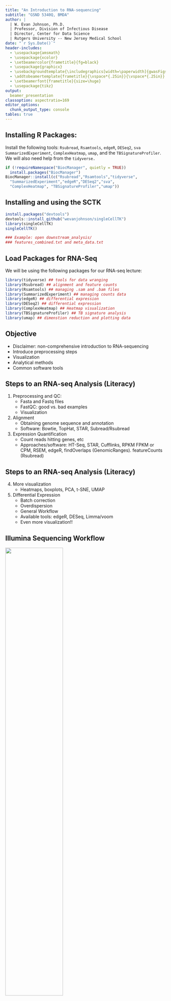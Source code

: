 ```yaml
---
title: "An Introduction to RNA-sequencing"
subtitle: "GSND 5340Q, BMDA"
author: | 
  | W. Evan Johnson, Ph.D.
  | Professor, Division of Infectious Disease
  | Director, Center for Data Science
  | Rutgers University -- New Jersey Medical School
date: "`r Sys.Date()`"
header-includes:
  - \usepackage{amsmath}
  - \usepackage{xcolor}
  - \setbeamercolor{frametitle}{fg=black}
  - \usepackage{graphicx}
  - \usebackgroundtemplate{\includegraphics[width=\paperwidth]{gwasFigs/RH_template_Page_2.png}}
  - \addtobeamertemplate{frametitle}{\vspace*{.25in}}{\vspace*{.25in}}
  - \setbeamerfont{frametitle}{size=\huge}
  - \usepackage{tikz}
output: 
  beamer_presentation
classoption: aspectratio=169 
editor_options: 
  chunk_output_type: console
tables: true
---
```



## Installing R Packages: 
\Large
Install the following tools: `Rsubread`, `Rsamtools`,  `edgeR`, `DESeq2`, `sva` `SummarizedExperiment`, `ComplexHeatmap`, `umap`, and the `TBSignatureProfiler`. We will also need help from the `tidyverse.`

```r
if (!requireNamespace("BiocManager", quietly = TRUE))
  install.packages("BiocManager")
BiocManager::install(c("Rsubread","Rsamtools","tidyverse",
  "SummarizedExperiment","edgeR","DESeq2","sva",
  "ComplexHeatmap", "TBSignatureProfiler","umap"))
```

## Installing and using the SCTK
\Large
```r
install.packages("devtools")
devtools::install_github("wevanjohnson/singleCellTK")
library(singleCellTK)
singleCellTK()

### Example: open downstream_analysis/ 
### features_combined.txt and meta_data.txt
```


## Load Packages for RNA-Seq
\Large
We will be using the following packages for our RNA-seq lecture:
```r
library(tidyverse) ## tools for data wranging
library(Rsubread) ## alignment and feature counts
library(Rsamtools) ## managing .sam and .bam files
library(SummarizedExperiment) ## managing counts data
library(edgeR) ## differential expression
library(DESeq2) ## differential expression
library(ComplexHeatmap) ## Heatmap visualization
library(TBSignatureProfiler) ## TB signature analysis
library(umap) ## dimenstion reduction and plotting data
```

## Objective

\Large
* Disclaimer: non-comprehensive introduction to RNA-sequencing 
* Introduce preprocessing steps
* Visualization 
* Analytical methods 
* Common software tools

## Steps to an RNA-seq Analysis (Literacy)

\Large
1. Preprocessing and QC:
    + Fasta and Fastq files
    + FastQC: good vs. bad examples
    + Visualization
2. Alignment
    + Obtaining genome sequence and annotation
    + Software: Bowtie, TopHat, STAR, Subread/Rsubread
3. Expression Quantification
    + Count reads hitting genes, etc
    + Approaches/software: HT-Seq, STAR, Cufflinks, RPKM FPKM or CPM, RSEM, edgeR, findOverlaps (GenomicRanges). featureCounts (Rsubread)

## Steps to an RNA-seq Analysis (Literacy)

\Large
4. More visualization
    + Heatmaps, boxplots, PCA, t-SNE, UMAP
5. Differential Expression
    + Batch correction
    + Overdispersion
    + General Workflow
    + Available tools: edgeR, DESeq, Limma/voom
    + Even more visualization!!

## Illumina Sequencing Workflow

\center
![](rna_seq/figs/illumina.png){height=60%}

## Sequencing Data Formats {.tabset}
\Large
Genome sequcencing data is often stored in one of two formats, FASTA and FASTQ text files. For example a FASTA files looks like the following: 

\center
![](rna_seq/figs/fasta.png){height=80%}

## FASTQ Files
We can also store confidence or quality scores using a FASTQ format: 
![](rna_seq/figs/fastq.png)

## FASTQ Encoding
In order to translate FASTQ quality scores: 

![](rna_seq/figs/encoding1.png)

## FASTQ Probability
\Large
And now converting to confidence probabilities: 

![](rna_seq/figs/encoding2.png)

## Preprocessing and QC using FASTQC
\Large 
[FastQC](http://www.bioinformatics.babraham.ac.uk/projects/fastqc/) provides a simple way to do QC checks on raw sequence data:  

* Import of data from BAM, SAM or FastQ files
* Quick overview and summary graphs and tables to quickly assess your data
* Export of results to an HTML based permanent report
* Offline operation to allow automated generation of reports without running the interactive application

## Preprocessing and QC using FASTQC

\Large 
To run FastQC you can launch the GUI app, or run form the command line: 

```bash
rna_seq/FastQC/./fastqc \
  rna_seq/reads/R01_10_short500K.fq.gz
```

## FastQC Score Distribution
![](rna_seq/figs/fastqcscore.png){width=40%}
![](rna_seq/figs/fastqcscoredist.png){width=40%}


## FastQC Base and N Distribution
![](rna_seq/figs/fastqcbase.png){width=40%}
![](rna_seq/figs/fastqcn.png){width=40%}

## Alignment to the Reference Genome
**Goal**: Find the genomic Location of origin for the sequencing read. Software: `Bowtie2`, `TopHat`, `STAR`, `Subread/Rsubread`, many others!

\center
![](rna_seq/figs/align1.png){height=60%}

### Using Rsubread to do Alignment

\Large 
The following userguide will be helpful for you: 

http://bioinf.wehi.edu.au/subread-package/SubreadUsersGuide.pdf


## Indexing your genome

\Large 
Abraham Lincoln: "Give me six hours to chop down a tree and I will spend the first four sharpening the axe." 

(4 minutes indexing the genome, 2 minutes aligning the reads)

## Indexing your genome

\Large 
Note that you will rarely do this for human alignment. You will usually download an existing index given to you by others who have already done this work. You will do this often if you are aligning microbial reads, e.g. MTB or some other organism for which others have not already made your index for you.

\normalsize
```r
buildindex(basename="rna_seq/genome/ucsc.hg19.chr1_120-150M",
 reference="rna_seq/genome/ucsc.hg19.chr1_120-150M.fasta.gz")
```

\Large
Took me ~0.2 minutes!

## Aligning your reads:  
\Large
Note that this outputs results in a .bam file and not a .sam file

\normalsize
```r
align(index="rna_seq/genome/ucsc.hg19.chr1_120-150M",readfile1="rna_seq/reads/R01_10_short6M.fq.gz",output_file="rna_seq/alignments/R01_10_short.bam", nthreads=4)
```

```r
align(index="rna_seq/genome/ucsc.hg19.chr1_120-150M",readfile1="rna_seq/reads/R01_10_short500K.fq.gz",output_file="rna_seq/alignments/R01_10_short.bam", nthreads=4) 
```

```r
align(index="rna_seq/genome/ucsc.hg19.chr1_120-150M",
      readfile1="rna_seq/reads/R01_10_short500K.fq.gz",
      output_file="rna_seq/alignments/R01_10_short.bam", 
      nthreads=4) 
```

My laptop is an Apple M2, which has 8 cores (used 4 cores), 24GB RAM: 

  - Took 15.7 minutes to align ~60M reads to the 30M bases
  - Took 0.7 minutes to align ~6.5M reads to the 30M bases
  - Took 0.3 minutes to align ~500K reads to the 30M bases

## Aligned Sequencing Data Formats (SAM and BAM)
Note that Rsubread outputs a .bam file (bam = binary alignment map) and not a .sam file (sam = sequence alignment map). Here is some information about a .sam file: https://en.wikipedia.org/wiki/SAM_(file_format)

![](rna_seq/figs/sambam.png)

## Aligned Sequencing Data Formats (SAM and BAM)
\Large
To convert .sam to .bam or vice versa, a package called Rsamtools. Using Rsamtools, you can convert bam to sam as follows:

```r
asSam("rna_seq/alignments/R01_10_short.bam", 
      overwrite=T) 

# To convert to bam:
#asBam("rna_seq/alignments/R01_10_short.bam") 
```


## Feature counts
\Large
Now we can count reads hitting genes. Approaches/software: 

* HT-Seq
* STAR
* Cufflinks
* RPKM FPKM or CPM
* RSEM
* edgeR
* findOverlaps (GenomicRanges)
* featureCounts (Rsubread)

## Feature counts
\center
![](rna_seq/figs/featurecounts.png){height=60%}

## Feature counts

```r
fCountsList = featureCounts(
  "rna_seq/alignments/R01_10_short.bam",
  annot.ext="rna_seq_files/genome/genes.chr1_120-150M.gtf",
  isGTFAnnotationFile=TRUE)

featureCounts = cbind(fCountsList$annotation[,1], 
                      fCountsList$counts)

write.table(featureCounts, 
    "rna_seq/alignments/R01_10_short.features.txt", 
    sep="\t", col.names=FALSE, row.names=FALSE, quote=FALSE)
```


## SCTK
\Large
Use the Single Cell Toolkit (SCTK) to analyze your RNA-seq data!

* Inputs: RNA-seq, Nanostring, Proteomic, immunological assay data
* Interactive analyses and visualization of data
* Save results, figures, etc
* Sophisticated data structures
* R/Bioconductor package

## SCTK
\center
![](rna_seq/figs/sctk1.png)

## SCTK
\center
![](rna_seq/figs/sctk2.png)

## Installing and using the SCTK
\Large
```r
install.packages("devtools")
devtools::install_github("wevanjohnson/singleCellTK")
library(singleCellTK)
singleCellTK()

### Example: open downstream_analysis/ 
### features_combined.txt and meta_data.txt
```

## Data Structures
\Large
A data structure is a particular way of organizing data in a computer so that it can be used effectively. The idea is to reduce the space and time complexities of different tasks.

## Data Structures
\Large
Data structures in R programming are tools for holding multiple values, variables, and sometimes functions

**Please think very carefully about the way you manage and store your data!** This can make your life much easier and make your code and data cleaner and more portable!

## Data Structures
\Large
There are advanced R data structures, __S3__ and __S4__ class objects, that can facilitate object orientated programming. One useful example of an S4 class data structure is the __SummarizedExperiment__ object. 

## Data Structures
\center
![](rna_seq/figs/summarizedexperiment.png){height=70%}


## Normalization
\Large
Need to normalize data because of:

* Sequencing depth difference in each RNA sample
* RNA composition differences
* Highly expressed genes can consume a substantial proportion of RNA-Seq reads, causing other genes to be under-sampled
* Different methods
    + Log counts
    + Counts per million (CPM and logCPM; RPKM, FPKM)
    + Trimmed mean of M-values (edgeR/limma)
    + Median of Ratios method (DESeq)

## Normalization   
![](rna_seq/figs/norm1.png)

## Problem of overdispersion: 
\Large
Alignment and feature counting result in discrete count data (i.e. the number of reads to each gene). A first thought might be to use a Poisson distribution to model the counts. However, the Poisson makes a strict mean-variance assumption (i.e. they are the same). Studies have demonstrated that a negative binomial fits data better. 

## Problem of overdispersion: 
\center
![](rna_seq/figs/overdisperse.png){height=70%}


## Batch effects 
\Large
>Batch Effect: Non-biological variation due to differences in batches of data that confound the relationships between covariates of interest. 

Batch effects are caused by differences in:

* Gene expression profiling platform
* Lab protocol or experimenter
* Time of day or processing
* Atmospheric ozone level (Rhodes et al. 2004)

## Batch Effect Example #1: Nirtic Oxide
\Large
This Example is an oligonucleotide microarray (Affymetrix HG-U133A) experiment on human lung fibroblast cells (IMR90) designed to reveal whether exposing mammalian cells to nitric oxide (NO) stabilizes mRNAs. 

Microarray data were collected at baseline (0 h, just before transcription inhibition) and at the end of the experiment (after 7.5 h) for both the control and the NO-treated group. 


## Batch Effect Example #1: Nirtic Oxide
![](rna_seq/figs/batch1.png)

## Batch Effect Example #2: Control Gene Expression
\center
![](rna_seq/figs/batch2.png){height=70%}


## Batch Effect Example #3: Proteomic markers
**Proteomic markers to predict endometriosis (39 total)**:

\Large
Single peptide predictors of disease (AUC): 0.82, 0.76, 0.74, 0.74, 0.70 (+12 more >0.6)

Single peptide predictors of batch (AUC): 0.99, 0.94, 0.91, 0.86, 0.86, 0.84, 0.84, 0.84, 0.83, 0.82 (+7 more >0.6)

Predict batch better than disease!

## ComBat Batch Adjustment
\Large
Consider the following model: $$Y_{ijg}=\alpha_g+X\beta_g+\gamma_{ig}+\delta_{ig}\epsilon_{ijg}$$  where:
\begin{itemize}
\item $\alpha_g$ is the overall gene expression
\item $X$ is a design matrix 
\item  $\beta_g$ contains the regression coefficients 
\item  The error terms $\epsilon_{ijg}\sim N(0, \sigma_g^2)$
\item $\gamma_{ig}$ and $\delta_{ig}$ are additive and multiplicative batch effects
\end{itemize}

## ComBat Batch Adjustment
![](rna_seq/figs/batchadjust.png)

## BatchQC Example
\Large
We can use BatchQC to evaluate and correct for batch effects:
```r
if (!require("BiocManager", quietly = TRUE))
    install.packages("BiocManager")
BiocManager::install("BatchQC")

library(BatchQC)
BatchQC()
```


## Visualization and Dimension reduction
\Large
Using an example dataset from: [Verma, et al., 2018](https://bmcinfectdis.biomedcentral.com/articles/10.1186/s12879-018-3127-4)
```r
## read in data
counts <- read.table(
  "rna_seq/downstream_analysis/features_combined.txt", 
  sep="\t", header=T, row.names=1)
meta_data <- read.table(
  "rna_seq/downstream_analysis/meta_data.txt",
  sep="\t", header=T, row.names=1)
group <- meta_data$Disease
```

## Visualization and dimension reduction
```r
## Make SummarizedExperiment
se_hivtb <- SummarizedExperiment(assays=list(counts=counts),
                     colData = meta_data)

## Make log counts, counts per million (cpm), logcpm
se_hivtb <- mkAssay(se_hivtb, log = TRUE, 
                     counts_to_CPM = TRUE)
assays(se_hivtb)
```

## Principal Components Analysis (PCA)
```r
set.seed(1)
pca_out <- prcomp(t(assay(se_hivtb,"log_counts_cpm")))
  
pca_plot <- as.data.frame(pca_out$x)
pca_plot$Disease <- as.factor(se_hivtb$Disease)

g <- pca_plot %>% ggplot(aes(x=PC1, y=PC2, color=Disease)) +
  geom_point(size=1.5) + xlab("PCA1") + ylab("PCA2") +
  theme(plot.title = element_text(hjust = 0.5)) +
  ggtitle("PCA Plot")

plot(g)
```

## Principal Components Analysis (PCA)

```r
set.seed(1)
pca_out <- prcomp(t(assay(se_hivtb,"log_counts_cpm")))
  
pca_plot <- as.data.frame(pca_out$x)
pca_plot$Disease <- as.factor(se_hivtb$Disease)

g <- pca_plot %>% ggplot(aes(x=PC1, y=PC2, color=Disease)) +
  geom_point(size=1.5) + xlab("PCA1") + ylab("PCA2") +
  theme(plot.title = element_text(hjust = 0.5)) +
  ggtitle("PCA Plot")

plot(g)
```


## Uniform Manifold Approximation and Projection (UMAP)
\Large
For more on UMAP, please visit the following excellent tutorial: 
https://pair-code.github.io/understanding-umap/

## Uniform Manifold Approximation and Projection (UMAP)

```r
set.seed(1)
umap_out <- umap(t(assay(se_hivtb,"log_counts_cpm")))

umap_plot <- as.data.frame(umap_out$layout)
umap_plot$Disease <- as.factor(se_hivtb$Disease)

g <- umap_plot %>% ggplot(aes(x=V1, y=V2, color=Disease)) +
  geom_point(size=1.5) + xlab("UMAP1") + ylab("UMAP2") +
  theme(plot.title = element_text(hjust = 0.5)) +
  ggtitle("UMAP Plot")

plot(g)
```


## Uniform Manifold Approximation and Projection (UMAP)

```r
set.seed(1)
umap_out <- umap(t(assay(se_hivtb,"log_counts_cpm")))

umap_plot <- as.data.frame(umap_out$layout)
umap_plot$Disease <- as.factor(se_hivtb$Disease)

g <- umap_plot %>% ggplot(aes(x=V1, y=V2, color=Disease)) +
  geom_point(size=1.5) + xlab("UMAP1") + ylab("UMAP2") +
  theme(plot.title = element_text(hjust = 0.5)) +
  ggtitle("UMAP Plot")

plot(g)
```


## Differential Expression {.tabset}
\center
![](rna_seq/figs/difex.png){height=70%}

## EdgeR Example
Implements statistical methods for DE analysis based on the negative binomial model:

```r
#Gene Filtering
counts<-counts[which(rowSums(counts)>1),] 
#Computes library size
dge <- DGEList(counts=counts, group=group) 
#TMM normalization
dge <- calcNormFactors(dge) 
# Design matrix
design<-model.matrix(~Disease, data=meta_data)
#Estimates common, trended and tagwise dispersion
dge<-estimateDisp(counts,design) 
```

## EdgeR Example
\Large
In negative binomial models, each gene is given a dispersion parameter.  Dispersions control the variances of the gene counts and underestimation will lead to false discovery and overestimation may lead to a lower rate of true discovery.

## EdgeR Example
\large
```r
# Neg Bin GLM with the dispersion estimates
fit<-glmFit(counts,design, 
            dispersion=dge$tagwise.dispersion) 
# Performs likelihood ratio test
# Compares full versus reduced model
lrt<-glmLRT(fit, coef=2) 
```


## EdgeR Example

\small
```r
# Prints the top results
topTags(lrt)
```

## EdgeR Example
\Large
```r
## Use the a quasi-likelihood F-test 
fit<-glmQLFit(counts, design, 
        dispersion=dge$tagwise.dispersion) 
## use for small datasets 
qlf<-glmQLFTest(fit, coef=2)
```

## EdgeR Example
\small
```r
# Prints the top results
topTags(qlf)
```

## EdgeR Example
\Large
```r
#For visualization, heatmaps/PCA
Logcpm<-cpm(counts,log=TRUE)
```

## DESeq2 Example
```r
meta_data$Disease = as.factor(meta_data$Disease)
```

```r
#colData is a data frame of demographic/phenotypic data
dds <- DESeqDataSetFromMatrix(countData = counts, 
                              colData=meta_data, 
                              design=~Disease)
#Gene Filtering
dds<-dds[rowSums(counts(dds))>1,] 
```

## DESeq2 Example
\scriptsize
```r
#Performs estimation of size factors,
#dispersion, and negative binomial GLM fitting
dds<-DESeq(dds) 
```

## DESeq2 Example
\scriptsize
```r
res <- results(dds)[order(results(dds)[,6]),]
res[1:10,]
``` 

## Heatmap of DEGs
```r
# Make a Heatmap of DEGs
mat = as.matrix(assay(se_hivtb,"log_counts_cpm")
                )[order(results(dds)[,6])[1:100],] 
                # Using first 1000 genes to simplify
mat = t(scale(t(mat)))
df=data.frame(Disease=colData(se_hivtb)$Disease) 
ha = HeatmapAnnotation(df = df, 
                       col = list(Disease=c(
                         "tb_hiv"="Red",
                         "hiv_only"="Blue",
                         "tb_hiv_art"="Green")))
Heatmap(mat,show_row_names=F, show_column_names = F, 
        top_annotation = ha)
```

## Heatmap of DEGs

```r
# Make a Heatmap of DEGs
mat = as.matrix(assay(se_hivtb,"log_counts_cpm")
                )[order(results(dds)[,6])[1:100],] 
                # Using first 1000 genes to simplify
mat = t(scale(t(mat)))
df=data.frame(Disease=colData(se_hivtb)$Disease) 
ha = HeatmapAnnotation(df = df, 
                       col = list(Disease=c(
                         "tb_hiv"="Red",
                         "hiv_only"="Blue",
                         "tb_hiv_art"="Green")))
Heatmap(mat,show_row_names=F,
        show_column_names = F, 
        top_annotation = ha)
```


## Limma Example
\Large
* Most similar to microarray data flow
* Reads counts are converted to log2 counts per million (logCPM) and the mean-variance relationship is modeled with precision weights (voom transform)

## Limma Example
```r
#From edgeR, Computes library size
dge <- DGEList(counts=counts, group=group) 
#Gene Filtering
counts<-counts[which(rowSums(cpm(counts))>1),] 
dge <- calcNormFactors(dge) #TMM normalization
```

## Limma Example
\Large
```r
design<-model.matrix(~group)
#voom transform to calculate weights to 
#eliminate mean-variance relationship
v<-voom(dge, design)
#use usual limma pipelines
fit<-lmFit(v,design)
fit<-eBayes(fit)
```

## Limma Example
\scriptsize
```r
topTable(fit, coef=ncol(design))
```

## Pathway analysis
\Large
After finding DEGs, look for correlated genes/networks and enriched pathway sets in the gene set using: 

* Weighted gene coexpression network analysis (WGCNA)
* GSEA, GSVA, EnrichR, many more!!
* Qiagen Ingenuity Pathway Analysis (IPA)

## Pathway analysis
\center
![](rna_seq/figs/pathway1.png){height="70%"}

## Pathway analysis
\center
![](rna_seq/figs/pathway2.png){height=70%}

## TBSignatureProfiler Analysis
The TBSignatureProfiler was developed in the Johnson Lab in 2021 to profile new and existing TB gene expression signatures:

[https://bmcinfectdis.biomedcentral.com/articles/10.1186/s12879-020-05598-z](https://bmcinfectdis.biomedcentral.com/articles/10.1186/s12879-020-05598-z)

## TBSignatureProfiler Analysis
```r
se_hivtb_2 <- se_hivtb[,
      colData(se_hivtb)$Disease != "tb_hiv_art"]
TBsigs <- TBsignatures[-12] 
ssgsea_res <- runTBsigProfiler(se_hivtb_2, 
                  useAssay = "log_counts_cpm",
                  signatures = TBsigs,
                  algorithm = "ssGSEA",
                  combineSigAndAlgorithm = TRUE,
                  parallel.sz = 1)
```

## Signature Heatmap:
```r
# Colors for gradient
signatureHeatmap(ssgsea_res, 
        name = "Heatmap of Signatures (ssGSEA)", 
        signatureColNames = names(TBsigs),
        annotationColNames = c("Disease"),
        scale = TRUE,
        split_heatmap = "none",
        showColumnNames = FALSE)
```

## Signature Heatmap:
```r
# Colors for gradient
signatureHeatmap(ssgsea_res, 
        name = "Heatmap of Signatures (ssGSEA)", 
        signatureColNames = names(TBsigs),
        annotationColNames = c("Disease"),
        scale = TRUE,
        split_heatmap = "none",
        showColumnNames = FALSE)
```

## Signature Boxplots
```r
signatureBoxplot(ssgsea_res, name="ssGSEA", 
          signatureColNames = names(TBsigs)[c(62,77)],
          annotationColName = c("Disease"))
```

## Session info
\tiny
```r
sessionInfo()
```
